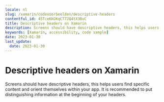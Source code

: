 ```yaml
---
locale: nl
slug: /xamarin/codevoorbeelden/descriptive-headers
contentful_id: 45TceKHJKqCT72Q4tX3BvC
title: Descriptive headers on Xamarin
description: Screens should have descriptive headers, this helps users find specific content and orient themselves within your app.
keywords: [Xamarin, accessibility, code sample]
date: 2023-01-30
last_update:
  date: 2023-01-30
---
```


# Descriptive headers on Xamarin

Screens should have descriptive headers, this helps users find specific content and orient themselves within your app. It is recommended to put distinguishing information at the beginning of your headers.

<CodeSample id="screen-headers" framework="xamarin" locale="nl"/>
